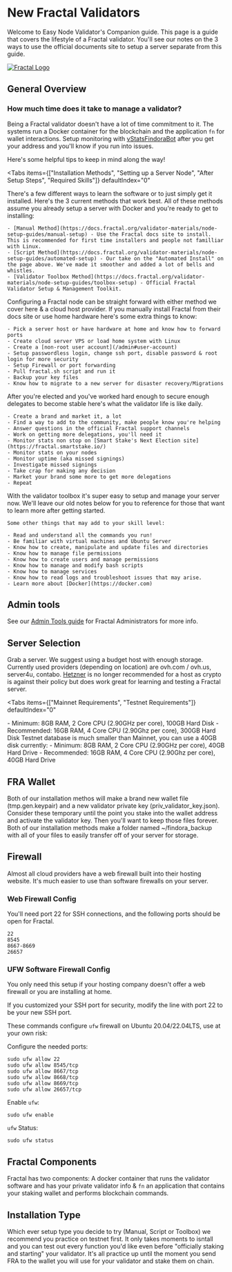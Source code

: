 
# New Fractal Validators
Welcome to Easy Node Validator's Companion guide. This page is a guide that covers the lifestyle of a Fractal validator. You'll see our notes on the 3 ways to use the official documents site to setup a server separate from this guide.  

[![Fractal Logo](/findora_logo_white.png)](/fractal)

## General Overview
### How much time does it take to manage a validator?
Being a Fractal validator doesn't have a lot of time commitment to it. The systems run a Docker container for the blockchain and the application `fn` for wallet interactions. Setup monitoring with [vStatsFindoraBot](https://t.me/vStatsFindoraBot) after you get your address and you'll know if you run into issues.  

Here's some helpful tips to keep in mind along the way!  

<Tabs
  items={["Installation  Methods", "Setting up a Server Node", "After Setup Steps", "Required Skills"]}
  defaultIndex="0"
>
  <Tab>
    There's a few different ways to learn the software or to just simply get it installed. Here's the 3 current methods that work best. All of these methods assume you already setup a server with Docker and you're ready to get to installing:  

    - [Manual Method](https://docs.fractal.org/validator-materials/node-setup-guides/manual-setup) - Use the Fractal docs site to install. This is recommended for first time installers and people not familliar with Linux.
    - [Script Method](https://docs.fractal.org/validator-materials/node-setup-guides/automated-setup) - Our take on the "Automated Install" on the page above. We've made it smoother and added a lot of bells and whistles.
    - [Validator Toolbox Method](https://docs.fractal.org/validator-materials/node-setup-guides/toolbox-setup) - Official Fractal Validator Setup & Management Toolkit.
  </Tab>
  <Tab>
    Configuring a Fractal node can be straight forward with either method we cover here & a cloud host provider. If you manually install Fractal from their docs site or use home hardware here's some extra things to know:

    - Pick a server host or have hardware at home and know how to forward ports
    - Create cloud server VPS or load home system with Linux
    - Create a [non-root user account](/admin#user-account)
    - Setup passwordless login, change ssh port, disable password & root login for more security
    - Setup Firewall or port forwarding
    - Pull fractal.sh script and run it
    - Backup your key files
    - Know how to migrate to a new server for disaster recovery/Migrations
  </Tab>
  <Tab>
    After you're elected and you've worked hard enough to secure enough delegates to become stable here's what the validator life is like daily.  

    - Create a brand and market it, a lot
    - Find a way to add to the community, make people know you're helping
    - Answer questions in the official Fractal support channels
    - Work on getting more delegations, you'll need it
    - Monitor stats non stop on [Smart Stake's Next Election site](https://fractal.smartstake.io/)
    - Monitor stats on your nodes
    - Monitor uptime (aka missed signings)
    - Investigate missed signings
    - Take crap for making any decision
    - Market your brand some more to get more delegations
    - Repeat
  </Tab>
  <Tab>
    With the validator toolbox it's super easy to setup and manage your server now. We'll leave our old notes below for you to reference for those that want to learn more after getting started.

    Some other things that may add to your skill level:  
    
    - Read and understand all the commands you run!
    - Be familiar with virtual machines and Ubuntu Server
    - Know how to create, manipulate and update files and directories
    - Know how to manage file permissions
    - Know how to create users and manage permissions
    - Know how to manage and modify bash scripts
    - Know how to manage services
    - Know how to read logs and troubleshoot issues that may arise.
    - Learn more about [Docker](https://docker.com)
  </Tab>
</Tabs>

## Admin tools
See our [Admin Tools guide](/admin) for Fractal Administrators for more info.

## Server Selection
Grab a server. We suggest using a budget host with enough storage. Currently used providers (depending on location) are ovh.com / ovh.us, server4u, contabo. [Hetzner](https://hetzner.cloud/?ref=uUlKM6mNXPli) is no longer recommended for a host as crypto is against their policy but does work great for learning and testing a Fractal server.

<Tabs
  items={["Mainnet Requirements", "Testnet Requirements"]}
  defaultIndex="0"
>
  <Tab>
    - Minimum: 8GB RAM, 2 Core CPU (2.90GHz per core), 100GB Hard Disk
    - Recommended: 16GB RAM, 4 Core CPU (2.90Ghz per core), 300GB Hard Disk
  </Tab>
  <Tab>
    Testnet database is much smaller than Mainnet, you can use a 40GB disk currently:
    - Minimum: 8GB RAM, 2 Core CPU (2.90GHz per core), 40GB Hard Drive
    - Recommended: 16GB RAM, 4 Core CPU (2.90Ghz per core), 40GB Hard Drive
  </Tab>
</Tabs>

## FRA Wallet
Both of our installation methos will make a brand new wallet file (tmp.gen.keypair) and a new validator private key (priv_validator_key.json). Consider these temporary until the point you stake into the wallet address and activate the validator key. Then you'll want to keep those files forever. Both of our installation methods make a folder named ~/findora_backup with all of your files to easily transfer off of your server for storage.

## Firewall
Almost all cloud providers have a web firewall built into their hosting website. It's much easier to use than software firewalls on your server.

### Web Firewall Config
You'll need port 22 for SSH connections, and the following ports should be open for Fractal.
```text copy
22
8545
8667-8669
26657
```

### UFW Software Firewall Config
You only need this setup if your hosting company doesn't offer a web firewall or you are installing at home.  

If you customized your SSH port for security, modify the line with port 22 to be your new SSH port.  

These commands configure `ufw` firewall on Ubuntu 20.04/22.04LTS, use at your own risk:  

Configure the needed ports:
```text copy
sudo ufw allow 22
sudo ufw allow 8545/tcp
sudo ufw allow 8667/tcp
sudo ufw allow 8668/tcp
sudo ufw allow 8669/tcp
sudo ufw allow 26657/tcp
```

Enable `ufw`:
```text copy
sudo ufw enable
```

`ufw` Status:
```text copy
sudo ufw status
```

## Fractal Components
Fractal has two components: A docker container that runs the validator software and has your private validator info & `fn` an application that contains your staking wallet and performs blockchain commands.

## Installation Type
Which ever setup type you decide to try (Manual, Script or Toolbox) we recommend you practice on testnet first. It only takes moments to isntall and you can test out every function you'd like even before "officially staking and starting" your validator. It's all practice up until the moment you send FRA to the wallet you will use for your validator and stake them on chain.